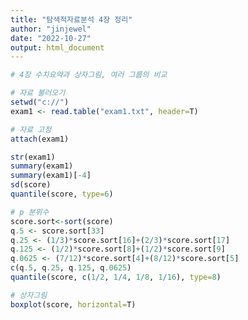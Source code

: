 ---
title: "탐색적자료분석 4장 정리"
author: "jinjewel"
date: "2022-10-27"
output: html_document
---


```{r cars}

# 4장 수치요약과 상자그림, 여러 그룹의 비교

# 자료 불러오기
setwd("c://")
exam1 <- read.table("exam1.txt", header=T)

# 자료 고정
attach(exam1)

str(exam1)
summary(exam1)
summary(exam1)[-4]
sd(score)
quantile(score, type=6)

# p 분위수
score.sort<-sort(score)
q.5 <- score.sort[33]
q.25 <- (1/3)*score.sort[16]+(2/3)*score.sort[17]
q.125 <- (1/2)*score.sort[8]+(1/2)*score.sort[9]
q.0625 <- (7/12)*score.sort[4]+(8/12)*score.sort[5]
c(q.5, q.25, q.125, q.0625)
quantile(score, c(1/2, 1/4, 1/8, 1/16), type=8)

# 상자그림
boxplot(score, horizontal=T)
```

